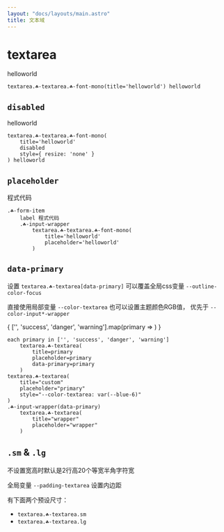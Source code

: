 ```yaml
---
layout: "docs/layouts/main.astro"
title: 文本域
---
```




# textarea

<T tag="textarea" class="☘-textarea ☘-font-mono" title="helloworld">helloworld</T>

```pug
textarea.☘-textarea.☘-font-mono(title='helloworld') helloworld
```

## `disabled`

<T tag="textarea" class="☘-textarea ☘-font-mono" title="helloworld" disabled style="resize: none">helloworld</T>

```pug
textarea.☘-textarea.☘-font-mono(
    title='helloworld' 
    disabled 
    style={ resize: 'none' }
) helloworld
```

## `placeholder`

<T class="☘-form-item">
    <label>程式代码</label>
    <T class="☘-input-wrapper">
        <T
            tag="textarea"
            class="☘-textarea ☘-font-mono"
            title="helloworld"
            placeholder='helloworld'
        />
    </T>
</T>

```pug
.☘-form-item
    label 程式代码
    .☘-input-wrapper
        textarea.☘-textarea.☘-font-mono(
            title='helloworld'
            placeholder='helloworld'
        )
```

## `data-primary`

设置 `textarea.☘-textarea[data-primary]` 可以覆盖全局css变量 `--outline-color-focus`

直接使用局部变量 `--color-textarea` 也可以设置主题颜色RGB值， 优先于 `--color-input*-wrapper` 

<Grid inline>
{
    ['', 'success', 'danger', 'warning'].map(primary => 
        <T
            tag="textarea"
            class="☘-textarea"
            title={primary}
            placeholder={primary}
            data-primary={primary}
        />
    )
}
<T
    tag="textarea"
    class="☘-textarea"
    title="custom"
    placeholder="custom"
    style="--color-textarea: var(--blue-6)"
/>
<T class="☘-input-wrapper" data-primary>
    <T
        tag="textarea"
        class="☘-textarea"
        title="wrapper"
        placeholder="wrapper"
    />
</T>
</Grid>

```pug
each primary in ['', 'success', 'danger', 'warning']
    textarea.☘-textarea(
        title=primary
        placeholder=primary
        data-primary=primary
    )
textarea.☘-textarea(
    title="custom"
    placeholder="primary"
    style="--color-textarea: var(--blue-6)"
)
.☘-input-wrapper(data-primary)
    textarea.☘-textarea(
        title="wrapper"
        placeholder="wrapper"
    )
```

## `.sm` & `.lg`

不设置宽高时默认是2行高20个等宽半角字符宽

全局变量 `--padding-textarea` 设置内边距

有下面两个预设尺寸：

- `textarea.☘-textarea.sm`
    <br/><T tag="textarea" class="☘-textarea sm" title="尺寸更小的文本域" placeholder="更小" />
- `textarea.☘-textarea.lg`
    <br/><T tag="textarea" class="☘-textarea lg" title="尺寸更大的文本域" placeholder="更大" />
